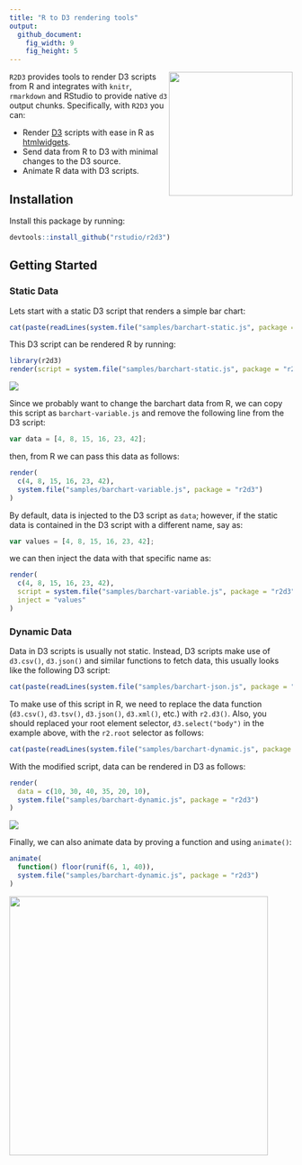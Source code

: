 ```yaml
---
title: "R to D3 rendering tools"
output:
  github_document:
    fig_width: 9
    fig_height: 5
---
```


<img src="tools/README/r2d3-hex.svg" width=220 align="right"/>

`R2D3` provides tools to render D3 scripts from R and integrates with `knitr`, `rmarkdown` and RStudio to provide native `d3` output chunks. Specifically, with `R2D3` you can:

- Render [D3](https://d3js.org/) scripts with ease in R as [htmlwidgets](https://www.htmlwidgets.org/).
- Send data from R to D3 with minimal changes to the D3 source.
- Animate R data with D3 scripts.

## Installation

Install this package by running:

```r
devtools::install_github("rstudio/r2d3")
```

## Getting Started

### Static Data

Lets start with a static D3 script that renders a simple bar chart:

```r
cat(paste(readLines(system.file("samples/barchart-static.js", package = "r2d3")), collapse = "\n"))
```

This D3 script can be rendered R by running:

```r
library(r2d3)
render(script = system.file("samples/barchart-static.js", package = "r2d3"))
```
![](tools/README/r2d3-static.png)

Since we probably want to change the barchart data from R, we can copy this script as `barchart-variable.js` and remove the following line from the D3 script:

```js
var data = [4, 8, 15, 16, 23, 42];
```

then, from R we can pass this data as follows:

```r
render(
  c(4, 8, 15, 16, 23, 42),
  system.file("samples/barchart-variable.js", package = "r2d3")
)
```

By default, data is injected to the D3 script as `data`; however, if the static data is contained in the D3 script with a different name, say as:

```js
var values = [4, 8, 15, 16, 23, 42];
```

we can then inject the data with that specific name as:

```r
render(
  c(4, 8, 15, 16, 23, 42),
  script = system.file("samples/barchart-variable.js", package = "r2d3"),
  inject = "values"
)
```

### Dynamic Data

Data in D3 scripts is usually not static. Instead, D3 scripts make use of `d3.csv()`, `d3.json()` and similar functions to fetch data, this usually looks like the following D3 script:

```r
cat(paste(readLines(system.file("samples/barchart-json.js", package = "r2d3")), collapse = "\n"))
```

To make use of this script in R, we need to replace the data function (`d3.csv()`, `d3.tsv()`, `d3.json()`, `d3.xml()`, etc.) with `r2.d3()`. Also, you should replaced your root element selector, `d3.select("body")` in the example above, with the `r2.root` selector as follows:

```r
cat(paste(readLines(system.file("samples/barchart-dynamic.js", package = "r2d3")), collapse = "\n"))
```

With the modified script, data can be rendered in D3 as follows:

```r
render(
  data = c(10, 30, 40, 35, 20, 10),
  system.file("samples/barchart-dynamic.js", package = "r2d3")
)
```
![](tools/README/r2d3-variable.png)

Finally, we can also animate data by proving a function and using `animate()`:

```r
animate(
  function() floor(runif(6, 1, 40)),
  system.file("samples/barchart-dynamic.js", package = "r2d3")
)
```

<img src="tools/README/r2d3-animate.gif" width=460/>
